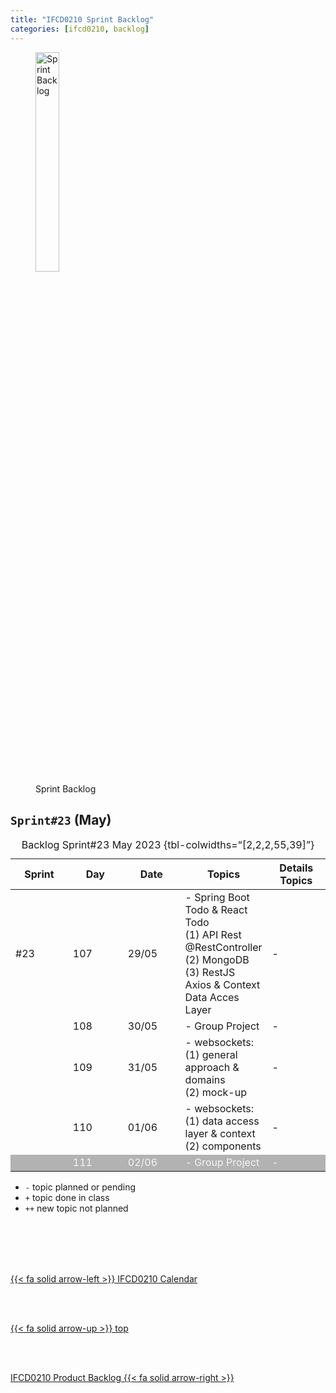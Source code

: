 ```yaml
---
title: "IFCD0210 Sprint Backlog"
categories: [ifcd0210, backlog]
---
```


<style>
tr:nth-child(5) {
  background-color: #b2b2b2!important;
  color: #f4f4f4!important;
}
</style>


![Sprint Backlog](/images/home/backlog.jpg){width="30%"}

## ``Sprint#23`` (May)

::: {.column-page-right}
| Sprint | Day | Date | Topics |  Details Topics |
| -- | -- | -- | -- | -- |
| #23 | 107 | 29/05 | - Spring Boot Todo & React Todo </br> (1) API Rest @RestController </br> (2) MongoDB </br>  (3) RestJS Axios & Context Data Acces Layer | - |
|  | 108 | 30/05 | - Group Project | - |
|  | 109 | 31/05 | - websockets: </br> (1) general approach & domains </br>(2) mock-up </br> | - |
|  | 110 | 01/06 | - websockets: </br> (1) data access layer & context </br>(2) components </br>  | - |
|  | 111 | 02/06 | - Group Project | - |
: Backlog Sprint#23 May 2023 {tbl-colwidths="[2,2,2,55,39]"}
:::

::: {.callout-note}
- `-` topic planned or pending
- `+` topic done in class
- `++` new topic not planned
:::



<!--- navLinks -->
<br><br>
<div class=row>
<br>
<div class='column left previous'>
<br>
[{{< fa solid arrow-left >}} IFCD0210 Calendar](/ifcd0210/ifcd0210calendar.qmd)
<br>
</div>
<br>
<div class='column center'>
<br>
[{{< fa solid arrow-up >}} top](#top)
<br>
</div>
<br>
<div class='column right next'>
<br>
[IFCD0210 Product Backlog  {{< fa solid arrow-right >}}](/ifcd0210/ifcd0210backlog-product.qmd)
<br>
</div>
<br>
</div>
